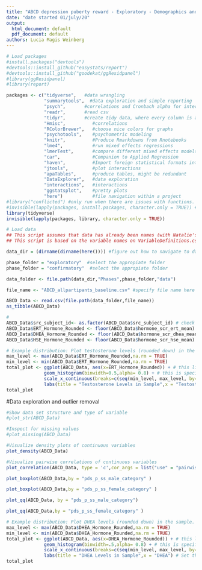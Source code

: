 ```yaml
---
title: "ABCD depression puberty reward - Exploratory - Demographics and behavioral data description and cleaning"
date: "date started 01/july/20"
output:
  html_document: default
  pdf_document: default
authors: Lucia Magis Weinberg 
---
```


```r
# Load packages
#install.packages("devtools")
#devtools::install_github("easystats/report")
#devtools::install_github("goodekat/ggResidpanel")
#library(ggResidpanel)
#library(report)

packages <- c("tidyverse",   #data wrangling
              "summarytools",  #data exploration and simple reporting
              "psych",       #correlations and Cronbach alpha for internal consistency  
              "readr",       #read csv
              "tidyr",       #create tidy data, where every column is a variable, every row is an                               observation 
              "Hmisc",          #correlations
              "RColorBrewer",   #choose nice colors for graphs
              "psychotools",    #psychometric modeling
              "knitr",          #Produce Rmarkdowns from Rnotebooks
              "lme4",           #run mixed effects regressions
              "lmerTest",       #compare different mixed effects models  
              "car",            #Companion to Applied Regression
              "haven",          #Import foreign statistical formats into R   
              "jtools",         #plot interactions 
              "apaTables",      #produce tables, might be redundant
              "DataExplorer",   #data exploration
              "interactions",   #interactions
              "ggstatsplot",    #pretty plots
              "here")           #file navigation within a project
#library("conflicted") #only run when there are issues with functions. Will illuminate which functions come from different packages
#invisible(lapply(packages, install.packages, character.only = TRUE)) #Only run once to install packages
library(tidyverse)
invisible(lapply(packages, library, character.only = TRUE))
```

```r
# Load data
## This script assumes that data has already been names (with Natalie's code) and split into two halves
## This script is based on the variable names on VariableDefinitions.csv

data_dir = (dirname(dirname(here()))) #figure out how to navigate to data source

phase_folder = "exploratory"  #select the appropiate folder
phase_folder = "confirmatory"  #select the appropiate folder

data_folder <- file.path(data_dir,"Phases",phase_folder,"data")  

file_name <- "ABCD_allpartipants_baseline.csv" #specify file name here 

ABCD_Data <- read.csv(file.path(data_folder,file_name))
as_tibble(ABCD_Data)
```

```r
# 
ABCD_Data$src_subject_id<- as.factor(ABCD_Data$src_subject_id) # check that this is the correct column for participant IDs.
ABCD_Data$ERT_Hormone_Rounded <- floor(ABCD_Data$hormone_scr_ert_mean) # I used the floor function to round down testosterone levels to a whole number. This creates a new variable (and so a new column), Testosterone_Rounded, in my dataframe (ABCD_Data).
ABCD_Data$DHEA_Hormone_Rounded <- floor(ABCD_Data$hormone_scr_dhea_mean) # DHEA
ABCD_Data$HSE_Hormone_Rounded <- floor(ABCD_Data$hormone_scr_hse_mean) # Estrogen, only for women
```

```r
# Example distribution: Plot testosterone levels (rounded down) in the sample.
max_level <- max(ABCD_Data$ERT_Hormone_Rounded,na.rm = TRUE)
min_level <- min(ABCD_Data$ERT_Hormone_Rounded,na.rm = TRUE)
total_plot <- ggplot(ABCD_Data, aes(x=ERT_Hormone_Rounded)) + # this line is saying plot my data (ABCD_Data), with the x axis being their rounded testosterone.
              geom_histogram(binwidth=0.5,alpha= 0.8) + # this is specifying the width of the histogram bars and how transparent the color is (that is the alpha).
              scale_x_continuous(breaks=c(seq(min_level, max_level, by=5))) + # include mininum to maximum observed values on the axis and to plot by intervals of 5.
              labs(title = "Testosterone Levels in Sample",x = "Testosterone") # Set the title of the graph and label the x axis.
total_plot
```

#Data exploration and outlier removal
```r
#Show data set structure and type of variable
#plot_str(ABCD_Data)
```

```r
#Inspect for missing values
#plot_missing(ABCD_Data)
```

```r
#Visualize density plots of continuous variables
plot_density(ABCD_Data)
```

```r
#Visualize pairwise correlations of continuous variables
plot_correlation(ABCD_Data, type = 'c',cor_args = list("use" = "pairwise.complete.obs"))
```

```r
plot_boxplot(ABCD_Data,by = "pds_p_ss_male_category" )
```

```r
plot_boxplot(ABCD_Data,by = "pds_p_ss_female_category" )
```

```r
plot_qq(ABCD_Data, by = "pds_p_ss_male_category")
```

```r
plot_qq(ABCD_Data,by = "pds_p_ss_female_category" )
```

```r
# Example distribution: Plot DHEA levels (rounded down) in the sample.
max_level <- max(ABCD_Data$DHEA_Hormone_Rounded,na.rm = TRUE)
min_level <- min(ABCD_Data$DHEA_Hormone_Rounded,na.rm = TRUE)
total_plot <- ggplot(ABCD_Data, aes(x=DHEA_Hormone_Rounded)) + # this line is saying plot my data (ABCD_Data), with the x axis being their rounded testosterone.
              geom_histogram(binwidth=.5,alpha= 0.8) + # this is specifying the width of the histogram bars and how transparent the color is (that is the alpha).
              scale_x_continuous(breaks=c(seq(min_level, max_level, by=10))) + # include mininum to maximum observed values on the axis and to plot by intervals of 5.
              labs(title = "DHEA Levels in Sample",x = "DHEA") # Set the title of the graph and label the x axis.
total_plot
```

